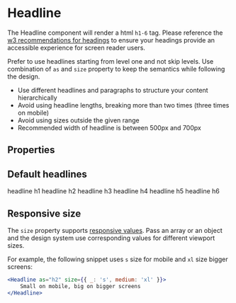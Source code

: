 
<Meta of={HeadlineStories} />

# Headline

The Headline component will render a html `h1-6` tag. Please reference the
[w3 recommendations for headings](https://www.w3.org/WAI/tutorials/page-structure/headings/) to ensure your headings
provide an accessible experience for screen reader users.

<Primary />

Prefer to use headlines starting from level one and not skip levels. Use combination of `as` and `size` property to keep
the semantics while following the design.

-   Use different headlines and paragraphs to structure your content hierarchically
-   Avoid using headline lengths, breaking more than two times (three times on mobile)
-   Avoid using sizes outside the given range
-   Recommended width of headline is between 500px and 700px

## Properties

<ArgTypes of={HeadlineStories} />
<StyledSystemLinks component="Headline" supportedProps={['margin', 'textAlign']} />

## Default headlines

<Unstyled>
    <ItemWrapper>
        <Headline as="h1">headline h1</Headline>
        <Headline as="h2">headline h2</Headline>
        <Headline as="h3">headline h3</Headline>
        <Headline as="h4">headline h4</Headline>
        <Headline as="h5">headline h5</Headline>
        <Headline as="h6">headline h6</Headline>
    </ItemWrapper>
</Unstyled>

## Responsive size

The `size` property supports [responsive values](https://styled-system.com/responsive-styles/). Pass an array or an object
and the design system use corresponding values for different viewport sizes.

For example, the following snippet uses `s` size for mobile and `xl` size bigger screens:

```jsx
<Headline as="h2" size={{ _: 's', medium: 'xl' }}>
    Small on mobile, big on bigger screens
</Headline>
```

<Stories includePrimary={false} />
